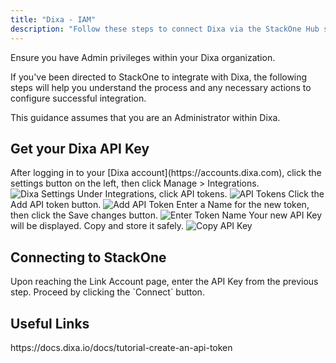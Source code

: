 ```yaml
---
title: "Dixa - IAM"
description: "Follow these steps to connect Dixa via the StackOne Hub successfully."
---
```



<Warning>
  Ensure you have Admin privileges within your Dixa organization.
</Warning>

If you've been directed to StackOne to integrate with Dixa, the following steps will help you understand the process and any necessary actions to configure successful integration.

This guidance assumes that you are an Administrator within Dixa.

## Get your Dixa API Key

<Steps>
  <Step title="Login to Dixa">
    After logging in to your [Dixa account](https://accounts.dixa.com), click the settings button on the left, then click Manage > Integrations.
    <Frame>
      <img className='rounded-md' style={{ margin: '0 auto', border: '1px solid #efefef' }} alt="Dixa Settings" src="/images/dixa/image1.png" />
    </Frame>
  </Step>

  <Step title="Navigate to API tokens">
    Under Integrations, click API tokens.
    <Frame>
      <img className='rounded-md' style={{ margin: '0 auto', border: '1px solid #efefef' }} alt="API Tokens" src="/images/dixa/image2.png" />
    </Frame>
  </Step>

  <Step title="Add API token">
    Click the Add API token button.
    <Frame>
      <img className='rounded-md' style={{ margin: '0 auto', border: '1px solid #efefef' }} alt="Add API Token" src="/images/dixa/image3.png" />
    </Frame>
  </Step>

  <Step title="Enter Token Name">
    Enter a Name for the new token, then click the Save changes button.
    <Frame>
      <img className='rounded-md' style={{ margin: '0 auto', border: '1px solid #efefef' }} alt="Enter Token Name" src="/images/dixa/image4.png" />
    </Frame>
  </Step>

  <Step title="Copy API Key">
    Your new API Key will be displayed. Copy and store it safely.
    <Frame>
      <img className='rounded-md' style={{ margin: '0 auto', border: '1px solid #efefef' }} alt="Copy API Key" src="/images/dixa/image5.png" />
    </Frame>
  </Step>
</Steps>

## Connecting to StackOne

<Steps>
  <Step title="Enter API Key">
    Upon reaching the Link Account page, enter the API Key from the previous step.
  </Step>

  <Step title="Connect">
    Proceed by clicking the `Connect` button.
  </Step>
</Steps>

<IntegrationFooter />

## Useful Links
<Card title="API Reference" icon="link" href="https://docs.dixa.io/docs/tutorial-create-an-api-token">
    https://docs.dixa.io/docs/tutorial-create-an-api-token
</Card>

